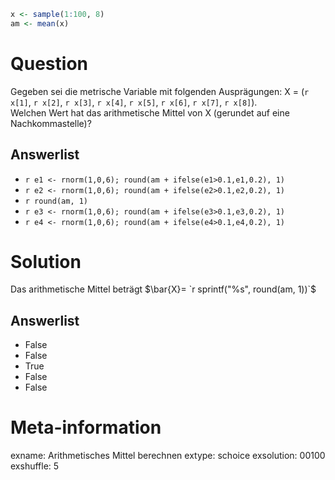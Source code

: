 ```r
x <- sample(1:100, 8)
am <- mean(x)
```

Question
========

Gegeben sei die metrische Variable mit folgenden Ausprägungen: X = (`r x[1]`, `r x[2]`, `r x[3]`, `r x[4]`, `r x[5]`, `r x[6]`, `r x[7]`, `r x[8]`).  
Welchen Wert hat das arithmetische Mittel von X (gerundet auf eine Nachkommastelle)?


Answerlist
----------
* `r e1 <- rnorm(1,0,6); round(am + ifelse(e1>0.1,e1,0.2), 1)`
* `r e2 <- rnorm(1,0,6); round(am + ifelse(e2>0.1,e2,0.2), 1)`
* `r round(am, 1)`
* `r e3 <- rnorm(1,0,6); round(am + ifelse(e3>0.1,e3,0.2), 1)`
* `r e4 <- rnorm(1,0,6); round(am + ifelse(e4>0.1,e4,0.2), 1)`

Solution
========
Das arithmetische Mittel beträgt $\bar{X}= `r sprintf("%s", round(am, 1))`$

Answerlist
----------
* False
* False
* True
* False
* False


Meta-information
================
exname: Arithmetisches Mittel berechnen
extype: schoice
exsolution: 00100
exshuffle: 5